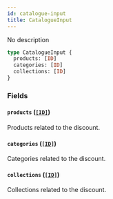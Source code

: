 ```yaml
---
id: catalogue-input
title: CatalogueInput
---
```


No description

```graphql
type CatalogueInput {
  products: [ID]
  categories: [ID]
  collections: [ID]
}
```

### Fields

#### `products` ([`[ID]`](/developer/api-reference/scalars/id.mdx))

Products related to the discount.

#### `categories` ([`[ID]`](/developer/api-reference/scalars/id.mdx))

Categories related to the discount.

#### `collections` ([`[ID]`](/developer/api-reference/scalars/id.mdx))

Collections related to the discount.
